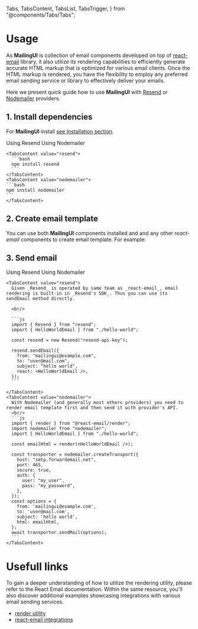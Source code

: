 
  Tabs,
  TabsContent,
  TabsList,
  TabsTrigger,
} from "@components/Tabs/Tabs";

# Usage

As **MailingUI** is collection of email components developed on top of [react-email](https://react.email) library, it also utilize its rendering capabilities to efficiently generate accurate HTML markup that is optimized for various email clients. Once the HTML markup is rendered, you have the flexibility to employ any preferred email sending service or library to effectively deliver your emails.

Here we present quick guide how to use **MailingUI** with [Resend](https://resend.com/) or [Nodemailer](https://nodemailer.com) providers.

## 1. Install dependencies

For **MailingUI** install [see Installation section](/docs/installation).

<Tabs defaultValue="resend">
    <div className="flex items-center justify-start w-full mb-8">
      <TabsList className="rounded-2xl">
        <TabsTrigger value="resend" className="px-7 py-2 rounded-[10px]">Using Resend</TabsTrigger>
        <TabsTrigger value="nodemailer" className="px-7 py-2 rounded-[10px]">Using Nodemailer</TabsTrigger>
      </TabsList>
    </div>

    <TabsContent value="resend">
      ```bash
      npm install resend
      ```
    </TabsContent>
    <TabsContent value="nodemailer">
    ```bash
    npm install nodemailer
    ```
    </TabsContent>

  </Tabs>

## 2. Create email template

You can use both **MailingUI** components installed and and any other _react-email_ components to create email template. For example:

<EmailSourceTabs emailId="hello-world" />

## 3. Send email

<Tabs defaultValue="resend">
    <div className="flex items-center justify-start w-full mb-8">
      <TabsList className="rounded-2xl">
        <TabsTrigger value="resend" className="px-7 py-2 rounded-[10px]">Using Resend</TabsTrigger>
        <TabsTrigger value="nodemailer" className="px-7 py-2 rounded-[10px]">Using Nodemailer</TabsTrigger>
      </TabsList>
    </div>

    <TabsContent value="resend">
      Given _Resend_ is operated by same team as _react-email_, email rendering is built-in in _Resend's SDK_. Thus you can use its sendEmail method directly.

      <br/>

      ```js
      import { Resend } from "resend";
      import { HelloWorldEmail } from "./hello-world";

      const resend = new Resend("resend-api-key");

      resend.sendEmail({
        from: "mailingui@example.com",
        to: "user@mail.com",
        subject: "hello world",
        react: <HelloWorldEmail />,
      });
      ```

    </TabsContent>
    <TabsContent value="nodemailer">
      With Nodemailer (and generally most others providers) you need to render email template first and then send it with provider's API.
      <br/>
      ```js
      import { render } from "@react-email/render";
      import nodemailer from "nodemailer";
      import { HelloWorldEmail } from "./hello-world";

      const emailHtml = render(<HelloWorldEmail />);

      const transporter = nodemailer.createTransport({
        host: "smtp.forwardemail.net",
        port: 465,
        secure: true,
        auth: {
          user: "my_user",
          pass: "my_password",
        },
      });
      const options = {
        from: 'mailingui@example.com',
        to: 'user@mail.com',
        subject: 'hello world',
        html: emailHtml,
      };
      await transporter.sendMail(options);
      ```
    </TabsContent>

  </Tabs>

# Usefull links

To gain a deeper understanding of how to utilize the rendering utility, please refer to the React Email documentation. Within the same resource, you'll also discover additional examples showcasing integrations with various email sending services.

- [render utility](https://react.email/docs/utilities/render)
- [react-email integrations](https://react.email/docs/integrations/overview)
